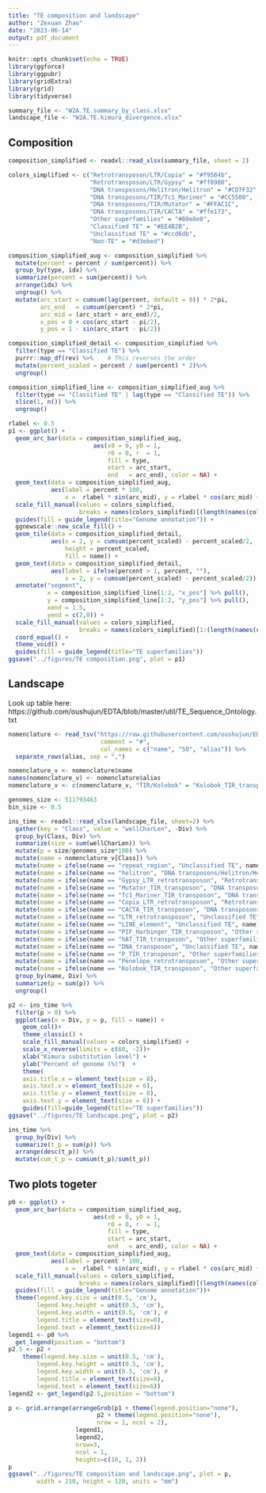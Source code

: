 ```yaml
---
title: "TE composition and landscape"
author: "Zexuan Zhao"
date: "2023-06-14"
output: pdf_document
---
```


```r
knitr::opts_chunk$set(echo = TRUE)
library(ggforce)
library(ggpubr)
library(gridExtra)
library(grid)
library(tidyverse)

summary_file <- "W2A.TE.summary_by_class.xlsx"
landscape_file <- "W2A.TE.kimura_divergence.xlsx"
```
## Composition

```r
composition_simplified <- readxl::read_xlsx(summary_file, sheet = 2)
```

```r
colors_simplified <- c("Retrotransposon/LTR/Copia" = "#f9584b",
                       "Retrotransposon/LTR/Gypsy" = "#ff8980",
                       "DNA transposons/Helitron/Helitron" = "#CD7F32",
                       "DNA transposons/TIR/Tc1_Mariner" = "#CC5500",
                       "DNA transposons/TIR/Mutator" = "#FFAC1C",
                       "DNA transposons/TIR/CACTA" = "#ffe173",
                       "Other superfamilies" = "#80e8e0",
                       "Classified TE" = "#EE4B2B",
                       "Unclassified TE" = "#ccd6db",
                       "Non-TE" = "#d3ebed")
```


```r
composition_simplified_aug <- composition_simplified %>% 
  mutate(percent = percent / sum(percent)) %>% 
  group_by(type, idx) %>% 
  summarize(percent = sum(percent)) %>% 
  arrange(idx) %>% 
  ungroup() %>% 
  mutate(arc_start = cumsum(lag(percent, default = 0)) * 2*pi,
         arc_end   = cumsum(percent) * 2*pi,
         arc_mid = (arc_start + arc_end)/2,
         x_pos = 0 + cos(arc_start - pi/2),
         y_pos = 1 - sin(arc_start - pi/2))
```

```r
composition_simplified_detail <- composition_simplified %>% 
  filter(type == "Classified TE") %>%
  purrr::map_df(rev) %>%    # This reverses the order
  mutate(percent_scaled = percent / sum(percent) * 2)%>% 
  ungroup() 
```


```r
composition_simplified_line <- composition_simplified_aug %>% 
  filter(type == "Classified TE" | lag(type == "Classified TE")) %>%
  slice(1, n()) %>% 
  ungroup()
```

```r
rlabel <- 0.5
p1 <- ggplot() +
  geom_arc_bar(data = composition_simplified_aug,
                        aes(x0 = 0, y0 = 1, 
                            r0 = 0, r  = 1,
                            fill = type,
                            start = arc_start,
                            end   = arc_end), color = NA) +
  geom_text(data = composition_simplified_aug,
            aes(label = percent * 100, 
                x =  rlabel * sin(arc_mid), y = rlabel * cos(arc_mid) + 1)) +
  scale_fill_manual(values = colors_simplified,
                    breaks = names(colors_simplified)[(length(names(colors_simplified))-2):length(names(colors_simplified))]) +
  guides(fill = guide_legend(title="Genome annotation")) + 
  ggnewscale::new_scale_fill() + 
  geom_tile(data = composition_simplified_detail,
            aes(x = 2, y = cumsum(percent_scaled) - percent_scaled/2,
                height = percent_scaled, 
                fill = name)) +
  geom_text(data = composition_simplified_detail,
            aes(label = ifelse(percent > 1, percent, ""), 
                x = 2, y = cumsum(percent_scaled) - percent_scaled/2)) +
  annotate("segment", 
           x = composition_simplified_line[1:2, "x_pos"] %>% pull(),
           y = composition_simplified_line[1:2, "y_pos"] %>% pull(),
           xend = 1.5,
           yend = c(2,0)) +
  scale_fill_manual(values = colors_simplified,
                    breaks = names(colors_simplified)[1:(length(names(colors_simplified))-3)]) +
  coord_equal() +
  theme_void() + 
  guides(fill = guide_legend(title="TE superfamilies"))
ggsave("../figures/TE composition.png", plot = p1)
```

## Landscape

Look up table here:
https://github.com/oushujun/EDTA/blob/master/util/TE_Sequence_Ontology.txt

```r
nomenclature <- read_tsv("https://raw.githubusercontent.com/oushujun/EDTA/master/util/TE_Sequence_Ontology.txt",
                          comment = "#",
                          col_names = c("name", "SO", "alias")) %>% 
  separate_rows(alias, sep = ",")

nomenclature_v <- nomenclature$name
names(nomenclature_v) <- nomenclature$alias
nomenclature_v <- c(nomenclature_v, "TIR/Kolobok" = "Kolobok_TIR_transposon")
```

```r
genomes_size <- 511793463
bin_size <- 0.5

ins_time <- readxl::read_xlsx(landscape_file, sheet=2) %>% 
  gather(key = "Class", value = "wellCharLen", -Div) %>% 
  group_by(Class, Div) %>% 
  summarize(size = sum(wellCharLen)) %>% 
  mutate(p = size/genomes_size*100) %>% 
  mutate(name = nomenclature_v[Class]) %>% 
  mutate(name = ifelse(name == "repeat_region", "Unclassified TE", name)) %>% 
  mutate(name = ifelse(name == "helitron", "DNA transposons/Helitron/Helitron", name)) %>% 
  mutate(name = ifelse(name == "Gypsy_LTR_retrotransposon", "Retrotransposon/LTR/Gypsy", name)) %>% 
  mutate(name = ifelse(name == "Mutator_TIR_transposon", "DNA transposons/TIR/Mutator", name)) %>% 
  mutate(name = ifelse(name == "Tc1_Mariner_TIR_transposon", "DNA transposons/TIR/Tc1_Mariner", name)) %>% 
  mutate(name = ifelse(name == "Copia_LTR_retrotransposon", "Retrotransposon/LTR/Copia", name)) %>% 
  mutate(name = ifelse(name == "CACTA_TIR_transposon", "DNA transposons/TIR/CACTA", name)) %>% 
  mutate(name = ifelse(name == "LTR_retrotransposon", "Unclassified TE", name)) %>% 
  mutate(name = ifelse(name == "LINE_element", "Unclassified TE", name)) %>% 
  mutate(name = ifelse(name == "PIF_Harbinger_TIR_transposon", "Other superfamilies", name)) %>% 
  mutate(name = ifelse(name == "hAT_TIR_transposon", "Other superfamilies", name)) %>% 
  mutate(name = ifelse(name == "DNA_transposon", "Unclassified TE", name)) %>% 
  mutate(name = ifelse(name == "P_TIR_transposon", "Other superfamilies", name)) %>% 
  mutate(name = ifelse(name == "Penelope_retrotransposon", "Other superfamilies", name)) %>% 
  mutate(name = ifelse(name == "Kolobok_TIR_transposon", "Other superfamilies", name)) %>% 
  group_by(name, Div) %>% 
  summarize(p = sum(p)) %>% 
  ungroup()
```
```r
p2 <- ins_time %>% 
  filter(p > 0) %>% 
  ggplot(aes(x = Div, y = p, fill = name)) +
    geom_col()+
    theme_classic() +
    scale_fill_manual(values = colors_simplified) +
    scale_x_reverse(limits = c(60, -2))+
    xlab("Kimura substitution level") +
    ylab("Percent of genome (%)")  +
    theme(
    axis.title.x = element_text(size = 8),
    axis.text.x = element_text(size = 6),
    axis.title.y = element_text(size = 8),
    axis.text.y = element_text(size = 6)) +
    guides(fill=guide_legend(title="TE superfamilies"))
ggsave("../figures/TE landscape.png", plot = p2)
```
```r
ins_time %>% 
  group_by(Div) %>% 
  summarize(t_p = sum(p)) %>% 
  arrange(desc(t_p)) %>% 
  mutate(cum_t_p = cumsum(t_p)/sum(t_p))
```



## Two plots togeter

```r
p0 <- ggplot() +
  geom_arc_bar(data = composition_simplified_aug,
                        aes(x0 = 0, y0 = 1, 
                            r0 = 0, r  = 1,
                            fill = type,
                            start = arc_start,
                            end   = arc_end), color = NA) +
  geom_text(data = composition_simplified_aug,
            aes(label = percent * 100, 
                x =  rlabel * sin(arc_mid), y = rlabel * cos(arc_mid) + 1)) +
  scale_fill_manual(values = colors_simplified,
                    breaks = names(colors_simplified)[(length(names(colors_simplified))-2):length(names(colors_simplified))]) +
  guides(fill = guide_legend(title="Genome annotation"))+
  theme(legend.key.size = unit(0.5, 'cm'), 
        legend.key.height = unit(0.5, 'cm'), 
        legend.key.width = unit(0.5, 'cm'), #
        legend.title = element_text(size=8), 
        legend.text = element_text(size=6))
legend1 <- p0 %>% 
  get_legend(position = "bottom")
p2.5 <- p2 +
    theme(legend.key.size = unit(0.5, 'cm'), 
        legend.key.height = unit(0.5, 'cm'), 
        legend.key.width = unit(0.5, 'cm'), #
        legend.title = element_text(size=8), 
        legend.text = element_text(size=6)) 
legend2 <- get_legend(p2.5,position = "bottom")
```

```r
p <- grid.arrange(arrangeGrob(p1 + theme(legend.position="none"), 
                         p2 + theme(legend.position="none"), 
                         nrow = 1, ncol = 2), 
                   legend1,
                   legend2,
                   nrow=3,
                   ncol = 1,
                   heights=c(10, 1, 2))
p
ggsave("../figures/TE composition and landscape.png", plot = p,
        width = 210, height = 120, units = "mm")
```

